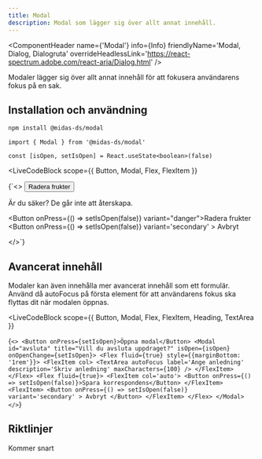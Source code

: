 ```yaml
---
title: Modal
description: Modal som lägger sig över allt annat innehåll.
---
```



<ComponentHeader
  name={'Modal'}
  info={Info}
  friendlyName='Modal, Dialog, Dialogruta'
  overrideHeadlessLink='https://react-spectrum.adobe.com/react-aria/Dialog.html'
/>

Modaler lägger sig över allt annat innehåll för att fokusera användarens fokus på en sak.

## Installation och användning

```bash npm2yarn
npm install @midas-ds/modal
```

```tsx
import { Modal } from '@midas-ds/modal'

const [isOpen, setIsOpen] = React.useState<boolean>(false)
```

<LiveCodeBlock
  scope={{
    Button,
    Modal,
    Flex,
    FlexItem
  }}
>
  {`<>
    <Button onPress={setIsOpen}>Radera frukter</Button>
    <Modal id="modal" title="Vill du radera alla frukter?" isOpen={isOpen} onOpenChange={setIsOpen}>
        <p>Är du säker? De går inte att återskapa.</p>
        <Flex fluid={true}>
            <FlexItem col='auto'>
                <Button onPress={() => setIsOpen(false)} variant="danger">Radera frukter</Button>
            </FlexItem>
            <FlexItem>
                <Button
                    onPress={() => setIsOpen(false)}
                    variant='secondary'
                >
                    Avbryt
                </Button>
            </FlexItem>
        </Flex>
    </Modal>

</>`}
</LiveCodeBlock>

## Avancerat innehåll

Modaler kan även innehålla mer avancerat innehåll som ett formulär. Använd då autoFocus på första element för att användarens fokus ska flyttas dit när modalen öppnas.

<LiveCodeBlock
  scope={{
    Button,
    Modal,
    Flex,
    FlexItem,
    Heading,
    TextArea
  }}
>
  {`<>
    <Button onPress={setIsOpen}>Öppna modal</Button>
    <Modal id="avsluta" title="Vill du avsluta uppdraget?" isOpen={isOpen} onOpenChange={setIsOpen}>
        <Flex fluid={true} style={{marginBottom: '1rem'}}>
            <FlexItem col>
                <TextArea
                    autoFocus
                    label='Ange anledning'
                    description='Skriv anledning'
                    maxCharacters={100}
                />
            </FlexItem>
        </Flex>
        <Flex fluid={true}>
            <FlexItem col='auto'>
                <Button onPress={() => setIsOpen(false)}>Spara korrespondens</Button>
            </FlexItem>
            <FlexItem>
                <Button
                    onPress={() => setIsOpen(false)}
                    variant='secondary'
                >
                    Avbryt
                </Button>
            </FlexItem>
        </Flex>
    </Modal>
</>`}

</LiveCodeBlock>

## Riktlinjer

Kommer snart

<ComponentFooter info={Info} />
